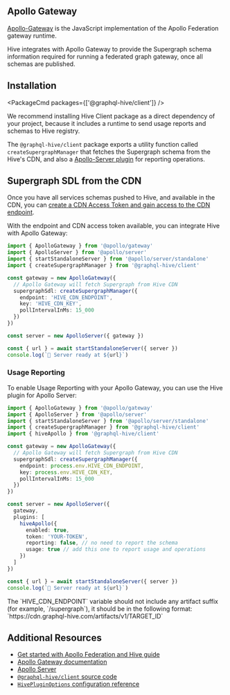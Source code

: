 
## Apollo Gateway

[Apollo-Gateway](https://www.apollographql.com/docs/federation/v1/gateway/) is the JavaScript
implementation of the Apollo Federation gateway runtime.

Hive integrates with Apollo Gateway to provide the Supergraph schema information required for
running a federated graph gateway, once all schemas are published.

## Installation

<PackageCmd packages={['@graphql-hive/client']} />

<Callout type="info">
  We recommend installing Hive Client package as a direct dependency of your project, because it
  includes a runtime to send usage reports and schemas to Hive registry.
</Callout>

The `@graphql-hive/client` package exports a utility function called `createSupergraphManager` that
fetches the Supergraph schema from the Hive's CDN, and also a
[Apollo-Server plugin](https://www.apollographql.com/docs/apollo-server/) for reporting operations.

## Supergraph SDL from the CDN

Once you have all services schemas pushed to Hive, and available in the CDN, you can
[create a CDN Access Token and gain access to the CDN endpoint](/features/high-availability-cdn#cdn-access-tokens).

With the endpoint and CDN access token available, you can integrate Hive with Apollo Gateway:

```ts
import { ApolloGateway } from '@apollo/gateway'
import { ApolloServer } from '@apollo/server'
import { startStandaloneServer } from '@apollo/server/standalone'
import { createSupergraphManager } from '@graphql-hive/client'

const gateway = new ApolloGateway({
  // Apollo Gateway will fetch Supergraph from Hive CDN
  supergraphSdl: createSupergraphManager({
    endpoint: 'HIVE_CDN_ENDPOINT',
    key: 'HIVE_CDN_KEY',
    pollIntervalInMs: 15_000
  })
})

const server = new ApolloServer({ gateway })

const { url } = await startStandaloneServer({ server })
console.log(`🚀 Server ready at ${url}`)
```

### Usage Reporting

To enable Usage Reporting with your Apollo Gateway, you can use the Hive plugin for Apollo Server:

```ts
import { ApolloGateway } from '@apollo/gateway'
import { ApolloServer } from '@apollo/server'
import { startStandaloneServer } from '@apollo/server/standalone'
import { createSupergraphManager } from '@graphql-hive/client'
import { hiveApollo } from '@graphql-hive/client'

const gateway = new ApolloGateway({
  // Apollo Gateway will fetch Supergraph from Hive CDN
  supergraphSdl: createSupergraphManager({
    endpoint: process.env.HIVE_CDN_ENDPOINT,
    key: process.env.HIVE_CDN_KEY,
    pollIntervalInMs: 15_000
  })
})

const server = new ApolloServer({
  gateway,
  plugins: [
    hiveApollo({
      enabled: true,
      token: 'YOUR-TOKEN',
      reporting: false, // no need to report the schema
      usage: true // add this one to report usage and operations
    })
  ]
})

const { url } = await startStandaloneServer({ server })
console.log(`🚀 Server ready at ${url}`)
```

<Callout>
  The `HIVE_CDN_ENDPOINT` variable should not include any artifact suffix (for example,
  `/supergraph`), it should be in the following format:
  `https://cdn.graphql-hive.com/artifacts/v1/TARGET_ID`
</Callout>

## Additional Resources

- [Get started with Apollo Federation and Hive guide](/get-started/apollo-federation)
- [Apollo Gateway documentation](https://www.apollographql.com/docs/federation/v1/gateway/)
- [Apollo Server](https://www.apollographql.com/docs/apollo-server/)
- [`@graphql-hive/client` source code](https://github.com/kamilkisiela/graphql-hive/tree/main/packages/libraries/client)
- [`HivePluginOptions` configuration reference](https://github.com/kamilkisiela/graphql-hive/blob/main/packages/libraries/client/src/internal/types.ts#LL40C29-L40C29)
